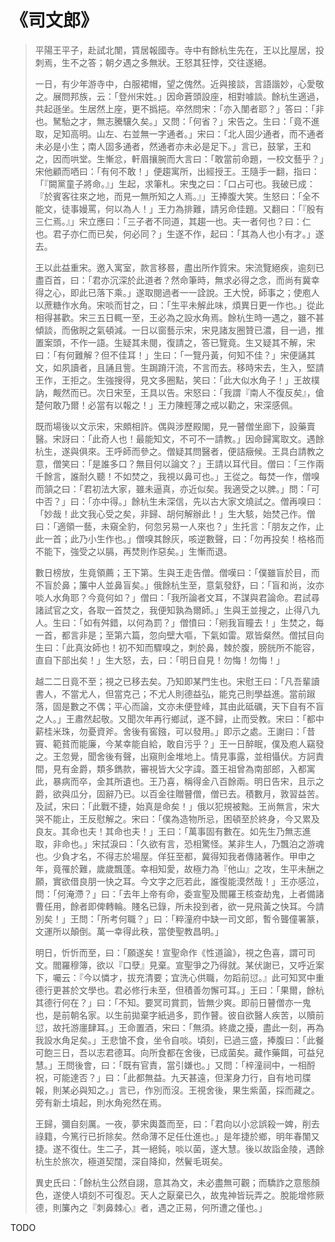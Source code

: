 # 《司文郎》

> 平陽王平子，赴試北闈，賃居報國寺。寺中有餘杭生先在，王以比屋居，投刺焉，生不之答；朝夕遇之多無狀。王怒其狂悖，交往遂絕。
>
> 一日，有少年游寺中，白服裙帽，望之傀然。近與接談，言語諧妙，心愛敬之。展問邦族，云：「登州宋姓。」因命蒼頭設座，相對噱談。餘杭生適過，共起遜坐。生居然上座，更不撝挹。卒然問宋：「亦入闈者耶？」答曰：「非也。駑駘之才，無志騰驤久矣。」又問：「何省？」宋告之。生曰：「竟不進取，足知高明。山左、右並無一字通者。」宋曰：「北人固少通者，而不通者未必是小生；南人固多通者，然通者亦未必是足下。」言已，鼓掌，王和之，因而哄堂。生慚忿，軒眉攘腕而大言曰：「敢當前命題，一校文藝乎？」宋他顧而哂曰：「有何不敢！」便趨寓所，出經授王。王隨手一翻，指曰：「『闕黨童子將命。』」生起，求筆札。宋曳之曰：「口占可也。我破已成：『於賓客往來之地，而見一無所知之人焉。』」王捧腹大笑。生怒曰：「全不能文，徒事嫚罵，何以為人！」王力為排難，請另命佳題。又翻曰：「『殷有三仁焉。』」宋立應曰：「三子者不同道，其趨一也。夫一者何也？曰：仁也。君子亦仁而已矣，何必同？」生遂不作，起曰：「其為人也小有才。」遂去。
>
> 王以此益重宋。邀入寓室，款言移晷，盡出所作質宋。宋流覽絕疾，逾刻已盡百首，曰：「君亦沉深於此道者？然命筆時，無求必得之念，而尚有冀幸得之心，即此已落下乘。」遂取閱過者一一詮說。王大悅，師事之；使庖人以蔗糖作水角。宋啖而甘之，曰：「生平未解此味，煩異日更一作也。」從此相得甚歡。宋三五日輒一至，王必為之設水角焉。餘杭生時一遇之，雖不甚傾談，而傲睨之氣頓減。一日以窗藝示宋，宋見諸友圈贊已濃，目一過，推置案頭，不作一語。生疑其未閱，復請之，答已覽竟。生又疑其不解，宋曰：「有何難解？但不佳耳！」生曰：「一覽丹黃，何知不佳？」宋便誦其文，如夙讀者，且誦且訾。生跼蹐汗流，不言而去。移時宋去，生入，堅請王作，王拒之。生強搜得，見文多圈點，笑曰：「此大似水角子！」王故樸訥，觍然而已。次日宋至，王具以告。宋怒曰：「我謂『南人不復反矣』，傖楚何敢乃爾！必當有以報之！」王力陳輕薄之戒以勸之，宋深感佩。
>
> 既而場後以文示宋，宋頗相許。偶與涉歷殿閣，見一瞽僧坐廊下，設藥賣醫。宋訝曰：「此奇人也！最能知文，不可不一請教。」因命歸寓取文。遇餘杭生，遂與俱來。王呼師而參之。僧疑其問醫者，便詰癥候。王具白請教之意，僧笑曰：「是誰多口？無目何以論文？」王請以耳代目。僧曰：「三作兩千餘言，誰耐久聽！不如焚之，我視以鼻可也。」王從之。每焚一作，僧嗅而頷之曰：「君初法大家，雖未逼真，亦近似矣。我適受之以脾。」問：「可中否？」曰：「亦中得。」餘杭生未深信，先以古大家文燒試之。僧再嗅曰：「妙哉！此文我心受之矣，非歸、胡何解辦此！」生大駭，始焚己作。僧曰：「適領一藝，未窺全豹，何忽另易一人來也？」生托言：「朋友之作，止此一首；此乃小生作也。」僧嗅其餘灰，咳逆數聲，曰：「勿再投矣！格格而不能下，強受之以膈，再焚則作惡矣。」生慚而退。
>
> 數日榜放，生竟領薦；王下第。生與王走告僧。僧嘆曰：「僕雖盲於目，而不盲於鼻；簾中人並鼻盲矣。」俄餘杭生至，意氣發舒，曰：「盲和尚，汝亦啖人水角耶？今竟何如？」僧曰：「我所論者文耳，不謀與君論命。君試尋諸試官之文，各取一首焚之，我便知孰為爾師。」生與王並搜之，止得八九人。生曰：「如有舛錯，以何為罰？」僧憤曰：「剜我盲瞳去！」生焚之，每一首，都言非是；至第六篇，忽向壁大嘔，下氣如雷。眾皆粲然。僧拭目向生曰：「此真汝師也！初不知而驟嗅之，刺於鼻，棘於腹，膀胱所不能容，直自下部出矣！」生大怒，去，曰：「明日自見！勿悔！勿悔！」
>
> 越二二日竟不至；視之已移去矣。乃知即某門生也。宋慰王曰：「凡吾輩讀書人，不當尤人，但當克己；不尤人則德益弘，能克己則學益進。當前踧落，固是數之不偶；平心而論，文亦未便登峰，其由此砥礪，天下自有不盲之人。」王肅然起敬。又聞次年再行鄉試，遂不歸，止而受教。宋曰：「都中薪桂米珠，勿憂資斧。舍後有窖鏹，可以發用。」即示之處。王謝曰：「昔竇、範貧而能廉，今某幸能自給，敢自污乎？」王一日醉眠，僕及庖人竊發之。王忽覺，聞舍後有聲，出窺則金堆地上。情見事露，並相懾伏。方訶責間，見有金爵，類多鐫款，審視皆大父字諱。蓋王祖曾為南部郎，入都寓此，暴病而卒，金其所遺也。王乃喜，稱得金八百餘兩。明日告宋，且示之爵，欲與瓜分，固辭乃已。以百金往贈瞽僧，僧已去。積數月，敦習益苦。及試，宋曰：「此戰不捷，始真是命矣！」俄以犯規被黜。王尚無言，宋大哭不能止，王反慰解之。宋曰：「僕為造物所忌，困頓至於終身，今又累及良友。其命也夫！其命也夫！」王曰：「萬事固有數在。如先生乃無志進取，非命也。」宋拭淚曰：「久欲有言，恐相驚怪。某非生人，乃飄泊之游魂也。少負才名，不得志於場屋。佯狂至都，冀得知我者傳諸著作。甲申之年，竟罹於難，歲歲飄蓬。幸相知愛，故極力為『他山』之攻，生平未酬之願，實欲借良朋一快之耳。今文字之厄若此，誰復能漠然哉！」王亦感泣，問：「何淹滯？」曰：「去年上帝有命，委宣聖及閻羅王核查劫鬼，上者備諸曹任用，餘者即俾轉輪。賤名已錄，所未投到者，欲一見飛黃之快耳。今請別矣！」王問：「所考何職？」曰：「粹潼府中缺一司文郎，暫令聾僮署篆，文運所以顛倒。萬一幸得此秩，當使聖教昌明。」
>
> 明日，忻忻而至，曰：「願遂矣！宣聖命作《性道論》，視之色喜，謂可司文。閻羅穆簿，欲以『口孽』見棄。宣聖爭之乃得就。某伏謝已，又呼近案下，囑云：『今以憐才，拔充清要；宜洗心供職，勿蹈前愆。』此可知冥中重德行更甚於文學也。君必修行未至，但積善勿懈可耳。」王曰：「果爾，餘杭其德行何在？」曰：「不知。要冥司賞罰，皆無少爽。即前日瞽僧亦一鬼也，是前朝名家。以生前拋棄字紙過多，罰作瞽。彼自欲醫人疾苦，以贖前愆，故托游廛肆耳。」王命置酒，宋曰：「無須。終歲之擾，盡此一刻，再為我設水角足矣。」王悲愴不食，坐令自啖。頃刻，已過三盛，捧腹曰：「此餐可飽三日，吾以志君德耳。向所食都在舍後，已成菌矣。藏作藥餌，可益兒慧。」王問後會，曰：「既有官責，當引嫌也。」又問：「梓潼祠中，一相酹祝，可能達否？」曰：「此都無益。九天甚遠，但潔身力行，自有地司牒報，則某必與知之。」言已，作別而沒。王視舍後，果生紫菌，採而藏之。旁有新土墳起，則水角宛然在焉。
>
> 王歸，彌自刻厲。一夜，夢宋輿蓋而至，曰：「君向以小忿誤殺一婢，削去祿籍，今篤行已折除矣。然命薄不足任仕進也。」是年捷於鄉，明年春闈又捷。遂不復仕。生二子，其一絕鈍，啖以菌，遂大慧。後以故詣金陵，遇餘杭生於旅次，極道契闊，深自降抑，然鬢毛斑矣。
>
> 異史氏曰：「餘杭生公然自詡，意其為文，未必盡無可觀；而驕詐之意態顏色，遂使人頃刻不可復忍。天人之厭棄已久，故鬼神皆玩弄之。脫能增修厥德，則簾內之『刺鼻棘心』者，遇之正易，何所遭之僅也。」

TODO
